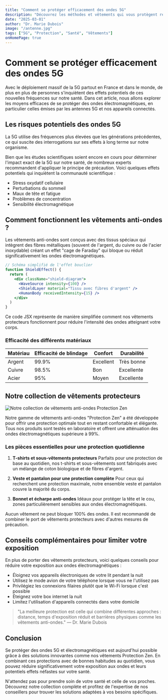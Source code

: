 ```yaml
---
title: "Comment se protéger efficacement des ondes 5G"
description: "Découvrez les méthodes et vêtements qui vous protègent réellement des ondes 5G et électromagnétiques dans votre quotidien."
date: "2025-03-01"
author: "Dr. Marie Dubois"
image: "/antenne.jpg"
tags: ["5G", "Protection", "Santé", "Vêtements"]
onHomePage: true
---
```


# Comment se protéger efficacement des ondes 5G

Avec le déploiement massif de la 5G partout en France et dans le monde, de plus en plus de personnes s'inquiètent des effets potentiels de ces nouvelles fréquences sur notre santé. Dans cet article, nous allons explorer les moyens efficaces de se protéger des ondes électromagnétiques, en particulier celles émises par les antennes 5G et nos appareils connectés.

## Les risques potentiels des ondes 5G

<Info>
  La 5G utilise des fréquences plus élevées que les générations précédentes, ce
  qui suscite des interrogations sur ses effets à long terme sur notre
  organisme.
</Info>

Bien que les études scientifiques soient encore en cours pour déterminer l'impact exact de la 5G sur notre santé, de nombreux experts recommandent d'appliquer le principe de précaution. Voici quelques effets potentiels qui inquiètent la communauté scientifique :

- Stress oxydatif cellulaire
- Perturbations du sommeil
- Maux de tête et fatigue
- Problèmes de concentration
- Sensibilité électromagnétique

## Comment fonctionnent les vêtements anti-ondes ?

Les vêtements anti-ondes sont conçus avec des tissus spéciaux qui intègrent des fibres métalliques (souvent de l'argent, du cuivre ou de l'acier inoxydable) créant un effet "cage de Faraday" qui bloque ou réduit significativement les ondes électromagnétiques.

```jsx
// Schéma simplifié de l'effet bouclier
function ShieldEffect() {
  return (
    <div className="shield-diagram">
      <WaveSource intensity={100} />
      <ShieldLayer material="Tissu avec fibres d'argent" />
      <HumanBody receivedIntensity={15} />
    </div>
  )
}
```

Ce code JSX représente de manière simplifiée comment nos vêtements protecteurs fonctionnent pour réduire l'intensité des ondes atteignant votre corps.

### Efficacité des différents matériaux

| Matériau | Efficacité de blindage | Confort   | Durabilité |
| -------- | ---------------------- | --------- | ---------- |
| Argent   | 99.9%                  | Excellent | Très bonne |
| Cuivre   | 98.5%                  | Bon       | Excellente |
| Acier    | 95%                    | Moyen     | Excellente |

## Notre collection de vêtements protecteurs

<Image
  src="/blog/collection-vetements.jpg"
  alt="Notre collection de vêtements anti-ondes Protection Zen"
  width={800}
  height={500}
/>

Notre gamme de vêtements anti-ondes "Protection Zen" a été développée pour offrir une protection optimale tout en restant confortable et élégante. Tous nos produits sont testés en laboratoire et offrent une atténuation des ondes électromagnétiques supérieure à 99%.

### Les pièces essentielles pour une protection quotidienne

1. **T-shirts et sous-vêtements protecteurs**
   Parfaits pour une protection de base au quotidien, nos t-shirts et sous-vêtements sont fabriqués avec un mélange de coton biologique et de fibres d'argent.

2. **Veste et pantalon pour une protection complète**
   Pour ceux qui recherchent une protection maximale, notre ensemble veste et pantalon couvre la majorité du corps.

3. **Bonnet et écharpe anti-ondes**
   Idéaux pour protéger la tête et le cou, zones particulièrement sensibles aux ondes électromagnétiques.

<Alert>
  Aucun vêtement ne peut bloquer 100% des ondes. Il est recommandé de combiner
  le port de vêtements protecteurs avec d'autres mesures de précaution.
</Alert>

## Conseils complémentaires pour limiter votre exposition

En plus de porter des vêtements protecteurs, voici quelques conseils pour réduire votre exposition aux ondes électromagnétiques :

- Éloignez vos appareils électroniques de votre lit pendant la nuit
- Utilisez le mode avion de votre téléphone lorsque vous ne l'utilisez pas
- Privilégiez les connexions filaires plutôt que le Wi-Fi lorsque c'est possible
- Éteignez votre box internet la nuit
- Limitez l'utilisation d'appareils connectés dans votre domicile

> "La meilleure protection est celle qui combine différentes approches : distance, temps d'exposition réduit et barrières physiques comme les vêtements anti-ondes." — Dr. Marie Dubois

## Conclusion

Se protéger des ondes 5G et électromagnétiques est aujourd'hui possible grâce à des solutions innovantes comme nos vêtements Protection Zen. En combinant ces protections avec de bonnes habitudes au quotidien, vous pouvez réduire significativement votre exposition aux ondes et leurs potentiels effets néfastes sur votre santé.

N'attendez pas pour prendre soin de votre santé et celle de vos proches. Découvrez notre collection complète et profitez de l'expertise de nos conseillers pour trouver les solutions adaptées à vos besoins spécifiques.
